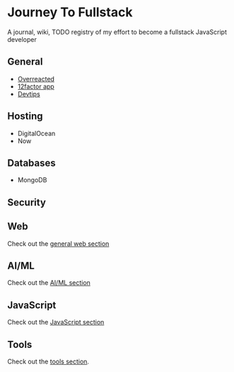 # Journey To Fullstack

A journal, wiki, TODO registry of my effort to become a fullstack JavaScript
developer

## General

- [Overreacted](https://overreacted.io/)
- [12factor app](https://12factor.net/)
- [Devtips](https://www.youtube.com/user/DevTipsForDesigners/videos)

## Hosting

- DigitalOcean
- Now

## Databases

- MongoDB

## Security

## Web

Check out the [general web section](/web)

## AI/ML

Check out the [AI/ML section](ai)

## JavaScript

Check out the [JavaScript section](/javascript)

## Tools

Check out the [tools section](/tools).

